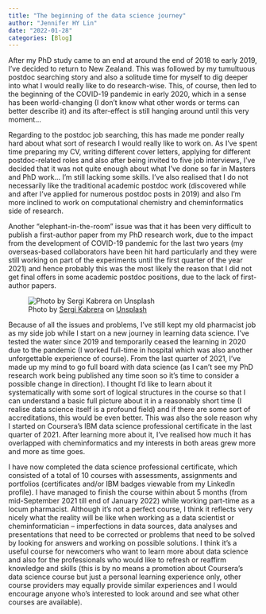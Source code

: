 ```yaml
---
title: "The beginning of the data science journey"
author: "Jennifer HY Lin"
date: "2022-01-28"
categories: [Blog]
---
```


After my PhD study came to an end at around the end of 2018 to early 2019, I've decided to return to New Zealand. This was followed by my tumultuous postdoc searching story and also a solitude time for myself to dig deeper into what I would really like to do research-wise. This, of course, then led to the beginning of the COVID-19 pandemic in early 2020, which in a sense has been world-changing (I don't know what other words or terms can better describe it) and its after-effect is still hanging around until this very moment...

Regarding to the postdoc job searching, this has made me ponder really hard about what sort of research I would really like to work on. As I've spent time preparing my CV, writing different cover letters, applying for different postdoc-related roles and also after being invited to five job interviews, I've decided that it was not quite enough about what I've done so far in Masters and PhD work... I'm still lacking some skills. I've also realised that I do not necessarily like the traditional academic postdoc work (discovered while and after I've applied for numerous postdoc posts in 2019) and also I'm more inclined to work on computational chemistry and cheminformatics side of research.

Another "elephant-in-the-room" issue was that it has been very difficult to publish a first-author paper from my PhD research work, due to the impact from the development of COVID-19 pandemic for the last two years (my overseas-based collaborators have been hit hard particularly and they were still working on part of the experiments until the first quarter of the year 2021) and hence probably this was the most likely the reason that I did not get final offers in some academic postdoc positions, due to the lack of first-author papers.

![Photo by <a href="https://unsplash.com/es/@skabrera?utm_source=unsplash&utm_medium=referral&utm_content=creditCopyText">Sergi Kabrera</a> on <a href="https://unsplash.com/s/photos/computer?utm_source=unsplash&utm_medium=referral&utm_content=creditCopyText">Unsplash</a>](DataScience.jpg)

Because of all the issues and problems, I've still kept my old pharmacist job as my side job while I start on a new journey in learning data science. I've tested the water since 2019 and temporarily ceased the learning in 2020 due to the pandemic (I worked full-time in hospital which was also another unforgettable experience of course). From the last quarter of 2021, I've made up my mind to go full board with data science (as I can't see my PhD research work being published any time soon so it's time to consider a possible change in direction). I thought I'd like to learn about it systematically with some sort of logical structures in the course so that I can understand a basic full picture about it in a reasonably short time (I realise data science itself is a profound field) and if there are some sort of accreditations, this would be even better. This was also the sole reason why I started on Coursera's IBM data science professional certificate in the last quarter of 2021. After learning more about it, I've realised how much it has overlapped with cheminformatics and my interests in both areas grew more and more as time goes.

I have now completed the data science professional certificate, which consisted of a total of 10 courses with assessments, assignments and portfolios (certificates and/or IBM badges viewable from my LinkedIn profile). I have managed to finish the course within about 5 months (from mid-September 2021 till end of January 2022) while working part-time as a locum pharmacist. Although it's not a perfect course, I think it reflects very nicely what the reality will be like when working as a data scientist or cheminformatician -- imperfections in data sources, data analyses and presentations that need to be corrected or problems that need to be solved by looking for answers and working on possible solutions. I think it's a useful course for newcomers who want to learn more about data science and also for the professionals who would like to refresh or reaffirm knowledge and skills (this is by no means a promotion about Coursera's data science course but just a personal learning experience only, other course providers may equally provide similar experiences and I would encourage anyone who's interested to look around and see what other courses are available).
